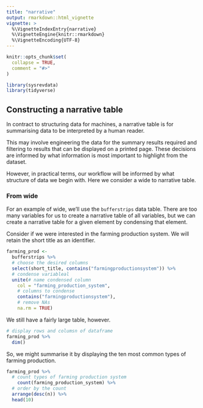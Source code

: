 ```yaml
---
title: "narrative"
output: rmarkdown::html_vignette
vignette: >
  %\VignetteIndexEntry{narrative}
  %\VignetteEngine{knitr::rmarkdown}
  %\VignetteEncoding{UTF-8}
---
```


```r
knitr::opts_chunk$set(
  collapse = TRUE,
  comment = "#>"
)
```

```r
library(sysrevdata)
library(tidyverse)
```

## Constructing a narrative table

In contract to structuring data for machines, a narrative table is for summarising data to be interpreted by a human reader. 

This may involve engineering the data for the summary results required and filtering to results that can be displayed on a printed page. These decisions are informed by what information is most important to highlight from the dataset. 

However, in practical terms, our workflow will be informed by what structure of data we begin with. Here we consider a wide to narrative table.

### From wide

For an example of wide, we'll use the `bufferstrips` data table. There are too many variables for us to create a narrative table of all variables, but we can create a narrative table for a given element by condensing that element. 

Consider if we were interested in the farming production system. We will retain the short title as an identifier.

```r

farming_prod <-
  bufferstrips %>%
  # choose the desired columns
  select(short_title, contains("farmingproductionsystem")) %>%
  # condense variableal
  unite(# name condensed column
    col = "farming_production_system",
    # columns to condense
    contains("farmingproductionsystem"),
    # remove NAs
    na.rm = TRUE)


```

We still have a fairly large table, however.

```r
# display rows and columsn of dataframe
farming_prod %>% 
  dim()

```

So, we might summarise it by displaying the ten most common types of farming production.

```r
farming_prod %>% 
  # count types of farming production system
    count(farming_production_system) %>%
  # order by the count
  arrange(desc(n)) %>% 
  head(10)

```


